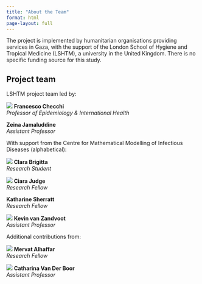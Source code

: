 ```yaml
---
title: "About the Team"
format: html
page-layout: full
---
```


The project is implemented by humanitarian organisations providing services in Gaza, with the support of the London School of Hygiene and Tropical Medicine (LSHTM), a university in the United Kingdom. There is no specific funding source for this study.

## Project team

LSHTM project team led by:

::: {.grid .team-grid}

::: {.g-col-4}
::: {.team-card}
![](https://www.lshtm.ac.uk/sites/default/files/styles/profile_full_image_elements/public/profile_image/2275.jpg?itok=YuuBTS5L){.img-fluid .team-photo}
**Francesco Checchi**  
_Professor of Epidemiology & International Health_
:::
:::

::: {.g-col-4}
::: {.team-card}
**Zeina Jamaluddine**  
_Assistant Professor_
:::
:::

:::

With support from the Centre for Mathematical Modelling of Infectious Diseases (alphabetical):

::: {.grid .team-grid}

::: {.g-col-4}
::: {.team-card}
![](https://www.lshtm.ac.uk/sites/default/files/styles/profile_full_image_elements/public/profile_image/5953.jpg?itok=lHm-pUor){.img-fluid .team-photo}
**Clara Brigitta**  
_Research Student_
:::
:::

::: {.g-col-4}
::: {.team-card}
![](https://www.biology.ox.ac.uk/sites/default/files/styles/listing_tile_text_displayed_image/public/biology2/images/person/ciara_judge.jpg?itok=7PRkX6Hz){.img-fluid .team-photo}
**Ciara Judge**  
_Research Fellow_
:::
:::

::: {.g-col-4}
::: {.team-card}
**Katharine Sherratt**  
_Research Fellow_
:::
:::

::: {.g-col-4}
::: {.team-card}
![](https://www.lshtm.ac.uk/sites/default/files/styles/profile_full_image_elements/public/profile_image/3165.jpg?itok=Rz8nkwbC){.img-fluid .team-photo}
**Kevin van Zandvoot**  
_Assistant Professor_
:::
:::

:::

Additional contributions from:

::: {.grid .team-grid}

::: {.g-col-4}
::: {.team-card}
![](https://www.lshtm.ac.uk/sites/default/files/styles/profile_full_image_elements/public/profile_image/4339.jpg?itok=mVvYPsN9){.img-fluid .team-photo}
**Mervat Alhaffar**  
_Research Fellow_
:::
:::

::: {.g-col-4}
::: {.team-card}
![](https://www.lshtm.ac.uk/sites/default/files/styles/profile_full_image_elements/public/profile_image/5241.jpg?itok=GdN1wQL6){.img-fluid .team-photo}
**Catharina Van Der Boor**  
_Assistant Professor_
:::
:::

:::

